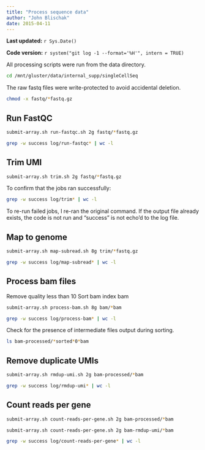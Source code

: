 ```yaml
---
title: "Process sequence data"
author: "John Blischak"
date: 2015-04-11
---
```


**Last updated:** `r Sys.Date()`

**Code version:** `r system("git log -1 --format='%H'", intern = TRUE)`

All processing scripts were run from the data directory.

```bash
cd /mnt/gluster/data/internal_supp/singleCellSeq
```

The raw fastq files were write-protected to avoid accidental deletion.

```bash
chmod -x fastq/*fastq.gz
```

## Run FastQC

```bash
submit-array.sh run-fastqc.sh 2g fastq/*fastq.gz
```

```bash
grep -w success log/run-fastqc* | wc -l
```

## Trim UMI

```bash
submit-array.sh trim.sh 2g fastq/*fastq.gz
```

To confirm that the jobs ran successfully:

```bash
grep -w success log/trim* | wc -l
```

To re-run failed jobs, I re-ran the original command.
If the output file already exists, the code is not run and "success" is not echo'd to the log file.

## Map to genome

```bash
submit-array.sh map-subread.sh 8g trim/*fastq.gz
```

```bash
grep -w success log/map-subread* | wc -l
```

## Process bam files

Remove quality less than 10
Sort bam
index bam

```bash
submit-array.sh process-bam.sh 8g bam/*bam
```

```bash
grep -w success log/process-bam* | wc -l
```

Check for the presence of intermediate files output during sorting.

```bash
ls bam-processed/*sorted*0*bam
```

## Remove duplicate UMIs

```bash
submit-array.sh rmdup-umi.sh 2g bam-processed/*bam
```

```bash
grep -w success log/rmdup-umi* | wc -l
```

## Count reads per gene

```bash
submit-array.sh count-reads-per-gene.sh 2g bam-processed/*bam
```

```bash
submit-array.sh count-reads-per-gene.sh 2g bam-rmdup-umi/*bam
```

```bash
grep -w success log/count-reads-per-gene* | wc -l
```

